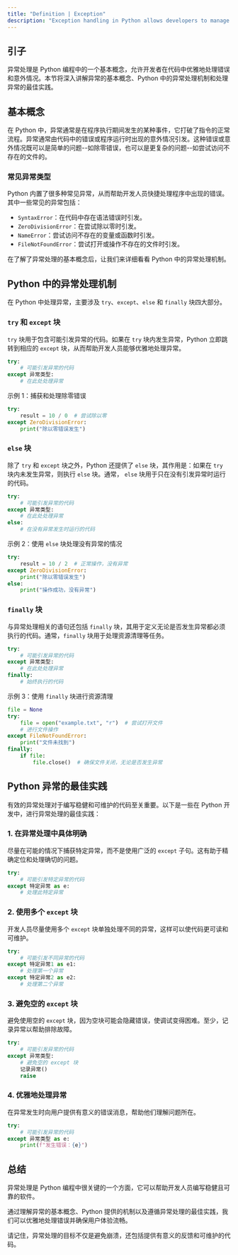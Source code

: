 ```yaml
---
title: "Definition | Exception"
description: "Exception handling in Python allows developers to manage errors gracefully by explaining its core concepts, mechanisms like try, except, and finally, and best practices. Python supports handling common errors with built-in exceptions such as SyntaxError and ZeroDivisionError. Effective exception management involves using specific catch blocks for clarity, avoiding empty catch blocks to prevent masking errors, and providing clear error messages to aid debugging and user comprehension."
---
```


## 引子

异常处理是 Python 编程中的一个基本概念，允许开发者在代码中优雅地处理错误和意外情况。本节将深入讲解异常的基本概念、Python 中的异常处理机制和处理异常的最佳实践。

## 基本概念

在 Python 中，异常通常是在程序执行期间发生的某种事件，它打破了指令的正常流程。异常通常由代码中的错误或程序运行时出现的意外情况引发。这种错误或意外情况既可以是简单的问题--如除零错误，也可以是更复杂的问题--如尝试访问不存在的文件的。

### 常见异常类型

Python 内置了很多种常见异常，从而帮助开发人员快捷处理程序中出现的错误。其中一些常见的异常包括：

-   `SyntaxError`：在代码中存在语法错误时引发。
-   `ZeroDivisionError`：在尝试除以零时引发。
-   `NameError`：尝试访问不存在的变量或函数时引发。
-   `FileNotFoundError`：尝试打开或操作不存在的文件时引发。

在了解了异常处理的基本概念后，让我们来详细看看 Python 中的异常处理机制。

## Python 中的异常处理机制

在 Python 中处理异常，主要涉及 `try`、`except`、`else` 和 `finally` 块四大部分。

### `try` 和 `except` 块

`try` 块用于包含可能引发异常的代码。如果在 `try` 块内发生异常，Python 立即跳转到相应的 `except` 块，从而帮助开发人员能够优雅地处理异常。

```python
try:
    # 可能引发异常的代码
except 异常类型:
    # 在此处处理异常
```

示例 1：捕获和处理除零错误

```python
try:
    result = 10 / 0  # 尝试除以零
except ZeroDivisionError:
    print("除以零错误发生")
```

### `else` 块

除了 `try` 和 `except` 块之外，Python 还提供了 `else` 块，其作用是：如果在 `try` 块内未发生异常，则执行 `else` 块。通常， `else` 块用于只在没有引发异常时运行的代码。

```python
try:
    # 可能引发异常的代码
except 异常类型:
    # 在此处处理异常
else:
    # 在没有异常发生时运行的代码
```

示例 2：使用 `else` 块处理没有异常的情况

```python
try:
    result = 10 / 2  # 正常操作，没有异常
except ZeroDivisionError:
    print("除以零错误发生")
else:
    print("操作成功，没有异常")
```

### `finally` 块

与异常处理相关的语句还包括 `finally` 块，其用于定义无论是否发生异常都必须执行的代码。通常，`finally` 块用于处理资源清理等任务。

```python
try:
    # 可能引发异常的代码
except 异常类型:
    # 在此处处理异常
finally:
    # 始终执行的代码
```

示例 3：使用 `finally` 块进行资源清理

```python
file = None
try:
    file = open("example.txt", "r")  # 尝试打开文件
    # 进行文件操作
except FileNotFoundError:
    print("文件未找到")
finally:
    if file:
        file.close()  # 确保文件关闭，无论是否发生异常
```

## Python 异常的最佳实践

有效的异常处理对于编写稳健和可维护的代码至关重要。以下是一些在 Python 开发中，进行异常处理的最佳实践：

### 1. 在异常处理中具体明确

尽量在可能的情况下捕获特定异常，而不是使用广泛的 `except` 子句。这有助于精确定位和处理确切的问题。

```python
try:
	# 可能引发特定异常的代码
except 特定异常 as e:
	# 处理此特定异常
```

### 2. 使用多个 `except` 块

开发人员尽量使用多个 `except` 块单独处理不同的异常，这样可以使代码更可读和可维护。

```python
try:
	# 可能引发不同异常的代码
except 特定异常1 as e1:
	# 处理第一个异常
except 特定异常2 as e2:
	# 处理第二个异常
```

### 3. 避免空的 `except` 块

避免使用空的 `except` 块，因为空块可能会隐藏错误，使调试变得困难。至少，记录异常以帮助排除故障。

```python
try:
	# 可能引发异常的代码
except 异常类型:
	# 避免空的 except 块
	记录异常()
	raise
```

### 4. 优雅地处理异常

在异常发生时向用户提供有意义的错误消息，帮助他们理解问题所在。

```python
try:
	# 可能引发异常的代码
except 异常类型 as e:
	print(f"发生错误：{e}")
```

## 总结

异常处理是 Python 编程中很关键的一个方面，它可以帮助开发人员编写稳健且可靠的软件。

通过理解异常的基本概念、Python 提供的机制以及遵循异常处理的最佳实践，我们可以优雅地处理错误并确保用户体验流畅。

请记住，异常处理的目标不仅是避免崩溃，还包括提供有意义的反馈和可维护的代码。
